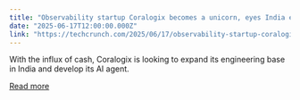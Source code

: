 ```yaml
---
title: "Observability startup Coralogix becomes a unicorn, eyes India expansion"
date: "2025-06-17T12:00:00.000Z"
link: "https://techcrunch.com/2025/06/17/observability-startup-coralogix-becomes-a-unicorn-eyes-india-expansion/"
---
```


With the influx of cash, Coralogix  is looking to expand its engineering base in India and develop its AI agent.

[Read more](https://techcrunch.com/2025/06/17/observability-startup-coralogix-becomes-a-unicorn-eyes-india-expansion/)
